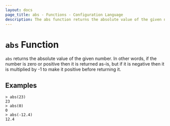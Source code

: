 ```yaml
---
layout: docs
page_title: abs - Functions - Configuration Language
description: The abs function returns the absolute value of the given number.
---
```


# `abs` Function

`abs` returns the absolute value of the given number. In other words, if the
number is zero or positive then it is returned as-is, but if it is negative
then it is multiplied by -1 to make it positive before returning it.

## Examples

```shell-session
> abs(23)
23
> abs(0)
0
> abs(-12.4)
12.4
```
